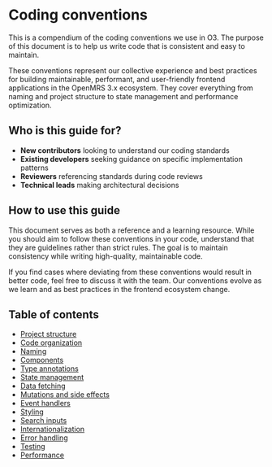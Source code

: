 # Coding conventions

This is a compendium of the coding conventions we use in O3. The purpose of this document is to help us write code that is consistent and easy to maintain.

These conventions represent our collective experience and best practices for building maintainable, performant, and user-friendly frontend applications in the OpenMRS 3.x ecosystem. They cover everything from naming and project structure to state management and performance optimization.

## Who is this guide for?

- **New contributors** looking to understand our coding standards
- **Existing developers** seeking guidance on specific implementation patterns
- **Reviewers** referencing standards during code reviews
- **Technical leads** making architectural decisions

## How to use this guide

This document serves as both a reference and a learning resource. While you should aim to follow these conventions in your code, understand that they are guidelines rather than strict rules. The goal is to maintain consistency while writing high-quality, maintainable code.

If you find cases where deviating from these conventions would result in better code, feel free to discuss it with the team. Our conventions evolve as we learn and as best practices in the frontend ecosystem change.

## Table of contents

- [Project structure](/docs/coding-conventions/project-structure)
- [Code organization](/docs/coding-conventions/code-organization)
- [Naming](/docs/coding-conventions/naming)
- [Components](/docs/coding-conventions/components)
- [Type annotations](/docs/coding-conventions/type-annotations)
- [State management](/docs/coding-conventions/state-management)
- [Data fetching](/docs/coding-conventions/data-fetching)
- [Mutations and side effects](/docs/coding-conventions/mutations-and-side-effects)
- [Event handlers](/docs/coding-conventions/event-handlers)
- [Styling](/docs/coding-conventions/styling)
- [Search inputs](/docs/coding-conventions/search-inputs)
- [Internationalization](/docs/coding-conventions/internationalization)
- [Error handling](/docs/coding-conventions/error-handling)
- [Testing](/docs/coding-conventions/testing)
- [Performance](/docs/coding-conventions/performance)